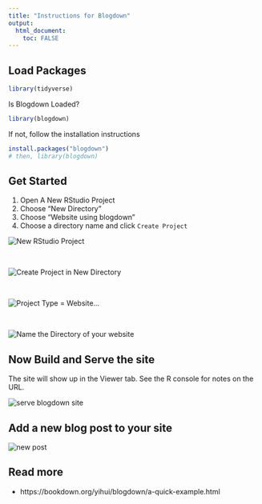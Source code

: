 ```yaml
---
title: "Instructions for Blogdown"
output: 
  html_document:
    toc: FALSE
---
```


## Load Packages

```r
library(tidyverse)
```


Is Blogdown Loaded?

```r
library(blogdown)
```

If not, follow the installation instructions

``` r
install.packages("blogdown")
# then, library(blogdown)
```

## Get Started

1. Open A New RStudio Project
1. Choose "New Directory"
1. Choose "Website using blogdown"
1. Choose a directory name and click `Create Project`


![](images/blogdown_00_newproject.png "New RStudio Project")

&nbsp;

![](images/blogdown_new-directory.png "Create Project in New Directory")

&nbsp;

![](images/blogdown_03_website.png "Project Type = Website...")

&nbsp;

![](images/blogdown_07_newblog_name.png "Name the Directory of your website")


## Now Build and Serve the site

The site will show up in the Viewer tab.  See the R console for notes on the URL.

![](images/blogdown_09_serve_site.png "serve blogdown site")


## Add a new blog post to your site

![](images/blogdown_11_new-post.png "new post")


## Read more

- https://bookdown.org/yihui/blogdown/a-quick-example.html
